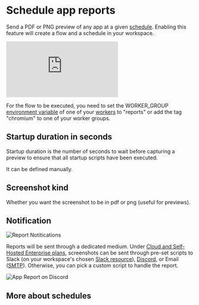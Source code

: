 
# Schedule app reports

Send a PDF or PNG preview of any app at a given [schedule](../core_concepts/1_scheduling/index.mdx). Enabling this feature will create a flow and a schedule in your workspace.

<iframe
	style={{ aspectRatio: '16/9' }}
	src="https://www.youtube.com/embed/4VSAZ-WTh4Y"
	title="Scheduled App Reports Tutorial"
	frameBorder="0"
	allow="accelerometer; autoplay; clipboard-write; encrypted-media; gyroscope; picture-in-picture; web-share"
	allowFullScreen
	className="border-2 rounded-lg object-cover w-full dark:border-gray-800"
></iframe>

<br />

For the flow to be executed, you need to set the WORKER_GROUP [environment variable](../core_concepts//47_environment_variables/index.mdx) of one of your [workers](../core_concepts/9_worker_groups/index.mdx) to "reports" or add the tag "chromium" to one of your worker groups.

## Startup duration in seconds

Startup duration is the number of seconds to wait before capturing a preview to ensure that all startup scripts have been executed.

It can be defined manually.

## Screenshot kind

Whether you want the screenshot to be in pdf or png (useful for previews).

## Notification

![Report Notitications](../assets/apps/10_schedule_reports/notifications.png.webp 'Report Notitications')

Reports will be sent through a dedicated medium. Under [Cloud and Self-Hosted Enterprise plans](/pricing), screenshots can be sent through pre-set scripts to Slack (on your workspace's chosen [Slack resource](../integrations/slack.mdx)), [Discord](../integrations/discord.md), or Email ([SMTP](../integrations/smtp.md)). Otherwise, you can pick a custom script to handle the report.

![App Report on Discord](../assets/apps/10_schedule_reports/app_report_discord.png 'App Report on Discord')

## More about schedules

<div className="grid grid-cols-2 gap-6 mb-4">
	<DocCard
		title="Schedules"
		description="Scheduling allows you to define schedules for Scripts and Flows, automatically running them at set frequencies."
		href="/docs/core_concepts/scheduling"
		color="orange"
	/>
</div>
